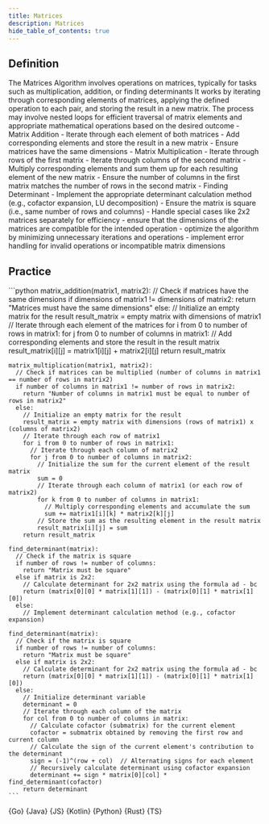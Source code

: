 ```yaml
---
title: Matrices
description: Matrices
hide_table_of_contents: true
---
```





## Definition

<Tabs queryString="primary">
  <TabItem value="definition" label="Definition">
    The Matrices Algorithm involves operations on matrices, typically for tasks such as multiplication, addition, or finding determinants
  </TabItem>
  <TabItem value="how" label="Explanation">
    It works by iterating through corresponding elements of matrices, applying the defined operation to each pair, and storing the result in a new matrix. The process may involve nested loops for efficient traversal of matrix elements and appropriate mathematical operations based on the desired outcome
  </TabItem>
  <TabItem value="guidance" label="Guidance">
    - Matrix Addition
      - Iterate through each element of both matrices
      - Add corresponding elements and store the result in a new matrix
      - Ensure matrices have the same dimensions
    - Matrix Multiplication
      - Iterate through rows of the first matrix
      - Iterate through columns of the second matrix
      - Multiply corresponding elements and sum them up for each resulting element of the new matrix
      - Ensure the number of columns in the first matrix matches the number of rows in the second matrix
    - Finding Determinant
      - Implement the appropriate determinant calculation method (e.g., cofactor expansion, LU decomposition)
      - Ensure the matrix is square (i.e., same number of rows and columns)
      - Handle special cases like 2x2 matrices separately for efficiency
  </TabItem>
  <TabItem value="tips" label="Tips">
    - ensure that the dimensions of the matrices are compatible for the intended operation
    - optimize the algorithm by minimizing unnecessary iterations and operations
    - implement error handling for invalid operations or incompatible matrix dimensions
  </TabItem>
</Tabs>

## Practice

<Tabs queryString="primary">
  <TabItem value="practice" label="Practice">
    ```python
    matrix_addition(matrix1, matrix2):
      // Check if matrices have the same dimensions
      if dimensions of matrix1 != dimensions of matrix2:
        return "Matrices must have the same dimensions"
      else:
        // Initialize an empty matrix for the result
        result_matrix = empty matrix with dimensions of matrix1
        // Iterate through each element of the matrices
        for i from 0 to number of rows in matrix1:
          for j from 0 to number of columns in matrix1:
            // Add corresponding elements and store the result in the result matrix
            result_matrix[i][j] = matrix1[i][j] + matrix2[i][j]
        return result_matrix

    matrix_multiplication(matrix1, matrix2):
      // Check if matrices can be multiplied (number of columns in matrix1 == number of rows in matrix2)
      if number of columns in matrix1 != number of rows in matrix2:
        return "Number of columns in matrix1 must be equal to number of rows in matrix2"
      else:
        // Initialize an empty matrix for the result
        result_matrix = empty matrix with dimensions (rows of matrix1) x (columns of matrix2)
        // Iterate through each row of matrix1
        for i from 0 to number of rows in matrix1:
          // Iterate through each column of matrix2
          for j from 0 to number of columns in matrix2:
            // Initialize the sum for the current element of the result matrix
            sum = 0
            // Iterate through each column of matrix1 (or each row of matrix2)
            for k from 0 to number of columns in matrix1:
              // Multiply corresponding elements and accumulate the sum
              sum += matrix1[i][k] * matrix2[k][j]
            // Store the sum as the resulting element in the result matrix
            result_matrix[i][j] = sum
        return result_matrix

    find_determinant(matrix):
      // Check if the matrix is square
      if number of rows != number of columns:
        return "Matrix must be square"
      else if matrix is 2x2:
        // Calculate determinant for 2x2 matrix using the formula ad - bc
        return (matrix[0][0] * matrix[1][1]) - (matrix[0][1] * matrix[1][0])
      else:
        // Implement determinant calculation method (e.g., cofactor expansion)

    find_determinant(matrix):
      // Check if the matrix is square
      if number of rows != number of columns:
        return "Matrix must be square"
      else if matrix is 2x2:
        // Calculate determinant for 2x2 matrix using the formula ad - bc
        return (matrix[0][0] * matrix[1][1]) - (matrix[0][1] * matrix[1][0])
      else:
        // Initialize determinant variable
        determinant = 0
        // Iterate through each column of the matrix
        for col from 0 to number of columns in matrix:
          // Calculate cofactor (submatrix) for the current element
          cofactor = submatrix obtained by removing the first row and current column
          // Calculate the sign of the current element's contribution to the determinant
          sign = (-1)^(row + col)  // Alternating signs for each element
          // Recursively calculate determinant using cofactor expansion
          determinant += sign * matrix[0][col] * find_determinant(cofactor)
        return determinant
    ```
  </TabItem>
  <TabItem value="solution" label="Solution">
    <Tabs queryString="code">
      <TabItem
        value="go"
        label=""
        attributes={{ title: "Go Lang", className: "code_lang go m" }}
      >
        <CodeBlock language="go">{Go}</CodeBlock>
      </TabItem>
      <TabItem
        value="java"
        label=""
        attributes={{ title: "Java", className: "code_lang java m" }}
      >
        <CodeBlock language="java">{Java}</CodeBlock>
      </TabItem>
      <TabItem
        value="js"
        label=""
        attributes={{ title: "JavaScript", className: "code_lang js m" }}
      >
        <CodeBlock language="js">{JS}</CodeBlock>
      </TabItem>
      <TabItem
        value="kotlin"
        label=""
        attributes={{ title: "Kotlin", className: "code_lang kotlin m" }}
      >
        <CodeBlock language="kotlin">{Kotlin}</CodeBlock>
      </TabItem>
      <TabItem
        value="python"
        label=""
        attributes={{ title: "Python", className: "code_lang python m" }}
      >
        <CodeBlock language="python">{Python}</CodeBlock>
      </TabItem>
      <TabItem
        value="rust"
        label=""
        attributes={{ title: "Rust", className: "code_lang rust m" }}
      >
        <CodeBlock language="rust">{Rust}</CodeBlock>
      </TabItem>
      <TabItem
        value="ts"
        label=""
        attributes={{ title: "TypeScript", className: "code_lang ts m" }}
      >
        <CodeBlock language="ts">{TS}</CodeBlock>
      </TabItem>
    </Tabs>
  </TabItem>
</Tabs>
